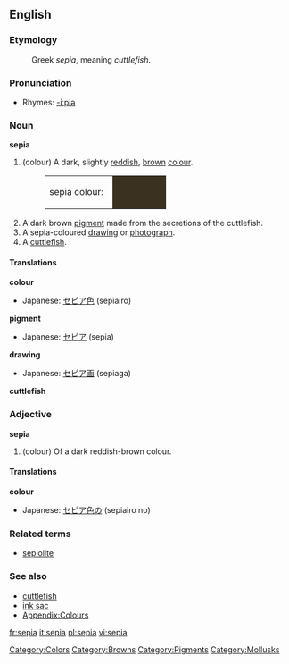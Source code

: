 {{wikipedia}}
==English==

===Etymology===
:Greek ''sepia'', meaning ''cuttlefish''.

===Pronunciation===
*Rhymes: [[Rhymes:English:-iːpiə|-iːpiə]]

===Noun===
'''sepia'''
#(colour) A dark, slightly [[red]]dish, [[brown]] [[color|colour]].
#:<table><tr><td>sepia colour: &nbsp;</td><td bgcolor="#3B3121" width="80">&nbsp; </td></tr></table>
# A dark brown [[pigment]] made from the secretions of the cuttlefish.
# A sepia-coloured [[drawing]] or [[photograph]].
# A [[cuttlefish]].

====Translations====

'''colour'''
{{top}}
*Japanese: [[セピア色]] (sepiairo)
{{mid}}
{{bottom}}

'''pigment'''
{{top}}
*Japanese: [[セピア]] (sepia)
{{mid}}
{{bottom}}

'''drawing'''
{{top}}
*Japanese: [[セピア画]] (sepiaga)
{{mid}}
{{bottom}}

'''cuttlefish'''
{{top}}
{{mid}}
{{bottom}}

===Adjective===
'''sepia'''
#(colour) Of a dark reddish-brown colour.

====Translations====

'''colour'''
{{top}}
*Japanese: [[セピア色]]の (sepiairo no)
{{mid}}
{{bottom}}

===Related terms===
*[[sepiolite]]

===See also===
*[[cuttlefish]]
*[[ink sac]]
*[[Wiktionary_Appendix:Colours|Appendix:Colours]]

[[Category:Colors]]
[[Category:Browns]]
[[Category:Pigments]]
[[Category:Mollusks]]

[[fr:sepia]]
[[it:sepia]]
[[pl:sepia]]
[[vi:sepia]]